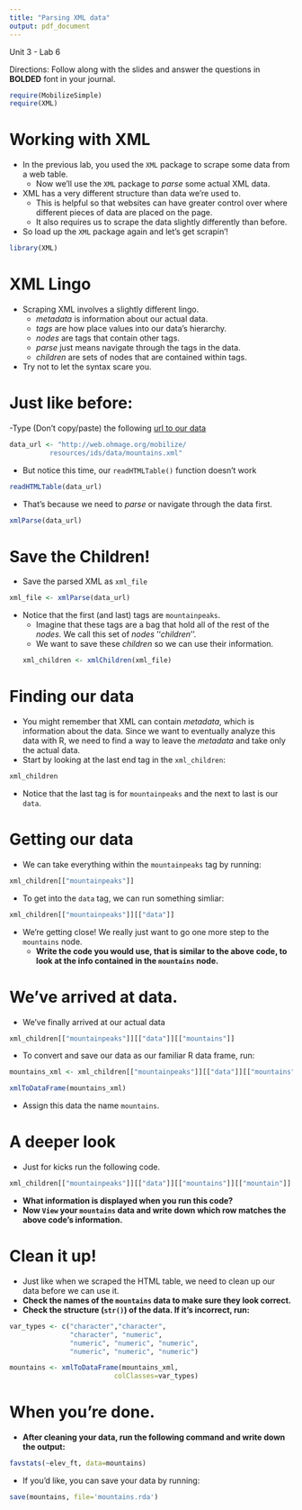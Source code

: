 ```yaml
---
title: "Parsing XML data"
output: pdf_document
---
```

Unit 3 - Lab 6 

Directions: Follow along with the slides and answer the questions in **BOLDED** font in your journal.
```r
require(MobilizeSimple)
require(XML)
```


Working with XML
===============

- In the previous lab, you used the `XML` package to scrape some data from a web table.
  - Now we'll use the `XML` package to _parse_ some actual XML data.
- XML has a very different structure than data we're used to.
  - This is helpful so that websites can have greater control over where different pieces of data are placed on the page.
  - It also requires us to scrape the data slightly differently than before.
- So load up the `XML` package again and let's get scrapin'!
```r
library(XML)
```


XML Lingo
=========

- Scraping XML involves a slightly different lingo.
  - _metadata_ is information about our actual data.
  - _tags_ are how place values into our data's hierarchy.
  - _nodes_ are tags that contain other tags.
  - _parse_ just means navigate through the tags in the data.
  - _children_ are sets of nodes that are contained within tags.
- Try not to let the syntax scare you.

Just like before:
=================

-Type (Don't copy/paste) the following [url to our data](http://web.ohmage.org/mobilize/resources/ids/data/mountains.xml)
```r
data_url <- "http://web.ohmage.org/mobilize/
          resources/ids/data/mountains.xml"
```
- But notice this time, our `readHTMLTable()` function doesn't work
```r
readHTMLTable(data_url)
```
- That's because we need to _parse_ or navigate through the data first.
```r
xmlParse(data_url)
```


Save the Children!
=====================

- Save the parsed XML as `xml_file`
```r
xml_file <- xmlParse(data_url)
```
- Notice that the first (and last) tags are `mountainpeaks`.
  - Imagine that these tags are a bag that hold all of the rest of the _nodes_. We call this set of _nodes_ ''_children_''. 
  - We want to save these _children_ so we can use their information.
```r
xml_children <- xmlChildren(xml_file)
```


Finding our data
================

- You might remember that XML can contain _metadata_, which is information about the data. Since we want to eventually analyze this data with R, we need to find a way to leave the _metadata_ and take only the actual data.
- Start by looking at the last end tag in the `xml_children`:
```r
xml_children
```
- Notice that the last tag is for `mountainpeaks` and the next to last is our `data`.

Getting our data
=================
- We can take everything within the `mountainpeaks` tag by running:
```r
xml_children[["mountainpeaks"]]
```
- To get into the `data` tag, we can run something simliar:
```r
xml_children[["mountainpeaks"]][["data"]]
```
- We're getting close! We really just want to go one more step to the `mountains` node.
  - **Write the code you would use, that is similar to the above code, to look at the info contained in the `mountains` node.**


We've arrived at data.
============
- We've finally arrived at our actual data
```r
xml_children[["mountainpeaks"]][["data"]][["mountains"]] 
```
- To convert and save our data as our familiar R data frame, run:
```r
mountains_xml <- xml_children[["mountainpeaks"]][["data"]][["mountains"]]
```
```r
xmlToDataFrame(mountains_xml)
```
- Assign this data the name `mountains`.


A deeper look
===============

- Just for kicks run the following code.
```r
xml_children[["mountainpeaks"]][["data"]][["mountains"]][["mountain"]]
```
- **What information is displayed when you run this code?**
- **Now `View` your `mountains` data and write down which row matches the above code's information.**


Clean it up!
============

- Just like when we scraped the HTML table, we need to clean up our data before we can use it.
- **Check the names of the `mountains` data to make sure they look correct.**
- **Check the structure (`str()`) of the data. If it's incorrect, run:**
```r
var_types <- c("character","character",
               "character", "numeric", 
               "numeric", "numeric", "numeric", 
               "numeric", "numeric", "numeric")
```
```r
mountains <- xmlToDataFrame(mountains_xml,
                          colClasses=var_types)
```



When you're done.
=================

- **After cleaning your data, run the following command and write down the output:**
```r
favstats(~elev_ft, data=mountains)
```

- If you'd like, you can save your data by running:
```r
save(mountains, file='mountains.rda')
```




